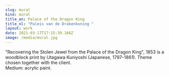 ```yaml
---
slug: mural
kind: mural
title_en: Palace of the Dragon King
title_nl: "Paleis van de Drakenkoning "
layout: work
date: 2021-03-17T17:15:39.166Z
image: /media/mural.jpg
---
```

"Recovering the Stolen Jewel from the Palace of the Dragon King", 1853 is a woodblock print by Utagawa Kuniyoshi (Japanese, 1797–1861). Theme chosen together with the client. \
Medium: acrylic paint.